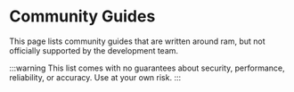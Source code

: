 # Community Guides

This page lists community guides that are written around ram, but not officially supported by the development team.

:::warning
This list comes with no guarantees about security, performance, reliability, or accuracy. Use at your own risk.
:::


<CommunityGuides />
